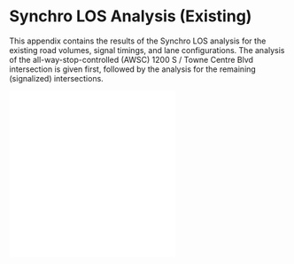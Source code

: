 # Synchro LOS Analysis (Existing) {#sec-synchro-ex}

This appendix contains the results of the Synchro LOS analysis for the existing road volumes, signal timings, and lane configurations. The analysis of the all-way-stop-controlled (AWSC) 1200 S / Towne Centre Blvd intersection is given first, followed by the analysis for the remaining (signalized) intersections.

![](../../data/reference/HCM 6th Summary Report TPI.pdf)
![](../../data/reference/HCM 6th Summary Report TPI.pdf)
